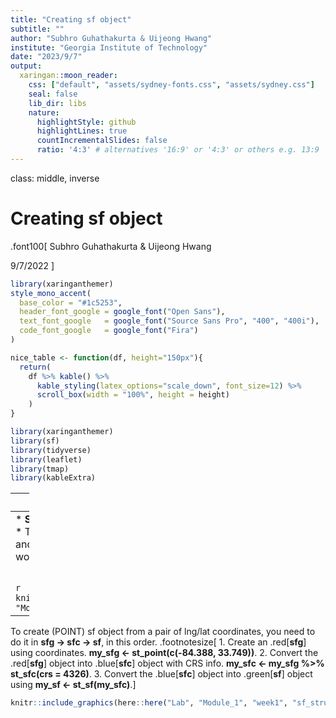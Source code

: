 ```yaml
---
title: "Creating sf object"
subtitle: ""
author: "Subhro Guhathakurta & Uijeong Hwang"
institute: "Georgia Institute of Technology"
date: "2023/9/7"
output:
  xaringan::moon_reader:
    css: ["default", "assets/sydney-fonts.css", "assets/sydney.css"]
    seal: false
    lib_dir: libs
    nature:
      highlightStyle: github
      highlightLines: true
      countIncrementalSlides: false
      ratio: '4:3' # alternatives '16:9' or '4:3' or others e.g. 13:9
---
```

class: middle, inverse

# Creating sf object

.font100[
Subhro Guhathakurta & Uijeong Hwang

9/7/2022
]

```r
library(xaringanthemer)
style_mono_accent(
  base_color = "#1c5253",
  header_font_google = google_font("Open Sans"),
  text_font_google   = google_font("Source Sans Pro", "400", "400i"),
  code_font_google   = google_font("Fira")
)

nice_table <- function(df, height="150px"){
  return(
    df %>% kable() %>% 
      kable_styling(latex_options="scale_down", font_size=12) %>% 
      scroll_box(width = "100%", height = height)
    )
}
```

```r
library(xaringanthemer)
library(sf)
library(tidyverse)
library(leaflet)
library(tmap)
library(kableExtra)
```

---
## sfg, sfc, and sf

### How simple features in R are organized:
* **Simple feature geometry.**
  * `my_point <- st_point(c(-84.388, 33.749))`.
  * **my_point** is a point on an arbitrary plane.
  * It cannot be mapped on Earth.
* **Simple feature geometry list-column.**
  * `my_sfc <- st_sfc(my_point, crs = 4326)`.
  * It adds **crs** information to sfg object.
  * With CRS defined, now R knows where that point is on Earth.
  * **CRS** must match the coordinates used to create sfg object.
  * The geometry column you see in sf objects = sfc

---
* **Simple feature** 
  * `my_sf <- st_sf(my_sfc)`
  * This is the combination of a **data frame** and **sfc** object.
  * e.g., dplyr verbs don't work for sfc, but they work for sf.

<br>


```r
knitr::include_graphics(here::here("Lab", "Module_1", "week1", "sf_structure.png"))
```

---
To create (POINT) sf object from a pair of lng/lat coordinates, you need to do it in **sfg &rarr; sfc &rarr; sf**, in this order.
.footnotesize[
1. Create an .red[**sfg**] using coordinates. **my_sfg <- st_point(c(-84.388, 33.749))**.
2. Convert the .red[**sfg**] object into .blue[**sfc**] object with CRS info. **my_sfc <- my_sfg %>% st_sfc(crs = 4326)**.
3. Convert the .blue[**sfc**] object into .green[**sf**] object using **my_sf <- st_sf(my_sfc)**.
]
<br>
```r
knitr::include_graphics(here::here("Lab", "Module_1", "week1", "sf_structure.png"))
```
